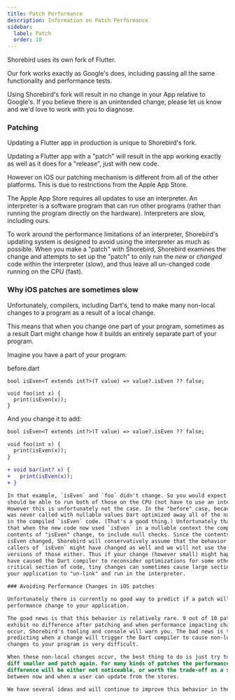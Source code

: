 ```yaml
---
title: Patch Performance
description: Information on Patch Performance
sidebar:
  label: Patch
  order: 10
---
```


Shorebird uses its own fork of Flutter.

Our fork works exactly as Google's does, including passing all the same
functionality and performance tests.

Using Shorebird's fork will result in no change in your App relative to
Google's. If you believe there is an unintended change, please let us know and
we'd love to work with you to diagnose.

### Patching

Updating a Flutter app in production is unique to Shorebird's fork.

Updating a Flutter app with a "patch" will result in the app working exactly as
well as it does for a "release", just with new code.

However on iOS our patching mechanism is different from all of the other
platforms. This is due to restrictions from the Apple App Store.

The Apple App Store requires all updates to use an interpreter. An interpreter
is a software program that can run other programs (rather than running the
program directly on the hardware). Interpreters are slow, including ours.

To work around the performance limitations of an interpreter, Shorebird's
updating system is designed to avoid using the interpreter as much as possible.
When you make a "patch" with Shorebird, Shorebird examines the change and
attempts to set up the "patch" to only run the _new_ or _changed_ code within
the interpreter (slow), and thus leave all un-changed code running on the CPU
(fast).

### Why iOS patches are sometimes slow

Unfortunately, compilers, including Dart's, tend to make many non-local changes
to a program as a result of a local change.

This means that when you change one part of your program, sometimes as a result
Dart might change how it builds an entirely separate part of your program.

Imagine you have a part of your program:

before.dart

```
bool isEven<T extends int?>(T value) => value?.isEven ?? false;

void foo(int x) {
  print(isEven(x));
}
```

And you change it to add:

```diff
bool isEven<T extends int?>(T value) => value?.isEven ?? false;

void foo(int x) {
  print(isEven(x));
}

+ void bar(int? x) {
+   print(isEven(x));
+ }

In that example, `isEven` and `foo` didn't change. So you would expect Shorebird
should be able to run both of those on the CPU (not have to use an interpreter).
However this is unfortunately not the case. In the "before" case, because isEven
was never called with nullable values Dart optimized away all of the null checks
in the compiled `isEven` code. (That's a good thing.) Unfortunately that means
that when the new code now used `isEven` in a nullable context the compiled
contents of "isEven" change, to include null checks. Since the contents of
isEven changed, Shorebird will conservatively assume that the behavior of all
callers of `isEven` might have changed as well and we will not use the CPU
versions of those either. Thus if your change (however small) might happen to
have caused the Dart compiler to reconsider optimizations for some other
critical section of code, tiny changes can sometimes cause large sections of
your application to "un-link" and run in the interpreter.

### Avoiding Performance Changes in iOS patches

Unfortunately there is currently no good way to predict if a patch will cause a
performance change to your application.

The good news is that this behavior is relatively rare. 9 out of 10 patches
exhibit no difference after patching and when performance impacting changes
occur, Shorebird's tooling and console will warn you. The bad news is that
predicting when a change will trigger the Dart compiler to cause non-local
changes to your program is very difficult.

When these non-local changes occur, the best thing to do is just try to make the
diff smaller and patch again. For many kinds of patches the performance
difference will be either not noticeable, or worth the trade-off as a stop-gap
between now and when a user can update from the stores.

We have several ideas and will continue to improve this behavior in the future.
